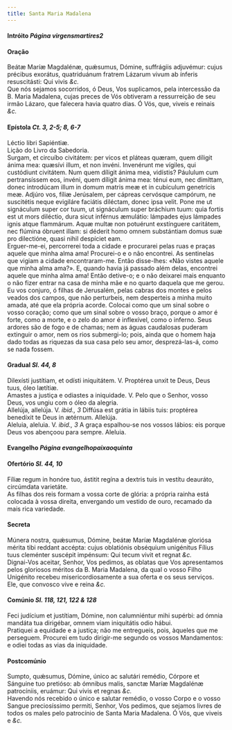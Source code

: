 ```yaml
---
title: Santa Maria Madalena
---
```



<h4 class="text-center">Intróito <em>Página virgensmartires2</em></h4>

<h4 class="text-center">Oração</h4>
<div class="container-fluid">
<div class="row">
<div class="col-6 dropcaps text-justify">
Beátæ Maríæ Magdalénæ, quǽsumus, Dómine, suffrágiis adjuvémur: cujus précibus exorátus, quatriduánum fratrem Lázarum vivum ab ínferis resuscitásti: Qui vivis <em>&c.</em>
</div>
<div class="col-6 dropcaps text-justify">
Que nós sejamos socorridos, ó Deus, Vos suplicamos, pela intercessão da B. Maria Madalena, cujas preces de Vós obtiveram a ressurreição de seu irmão Lázaro, que falecera havia quatro dias. Ó Vós, que, viveis e reinais <em>&c.</em>
</div>
</div>
</div>

<h4 class="text-center">Epístola <em>Ct. 3, 2-5; 8, 6-7</em></h4>
<div class="container-fluid">
<div class="row">
<div class="col-6 text-justify">
Léctio libri Sapiéntiæ.
</div>
<div class="col-6 text-justify">
Lição do Livro da Sabedoria.
</div>
<div class="col-6 dropcaps text-justify">
Surgam, et circuíbo civitátem: per vicos et pláteas quæram, quem díligit ánima mea: quæsívi illum, et non invéni. Invenérunt me vígiles, qui custódiunt civitátem. Num quem díligit ánima mea, vidístis? Páululum cum pertransíssem eos, invéni, quem díligit ánima mea: ténui eum, nec dimíttam, donec introdúcam illum in domum matris meæ et in cubículum genetrícis meæ. Adjúro vos, fíliæ Jerúsalem, per cápreas cervósque campórum, ne suscitétis neque evigiláre faciátis diléctam, donec ipsa velit. Pone me ut signáculum super cor tuum, ut signáculum super bráchium tuum: quia fortis est ut mors diléctio, dura sicut inférnus æmulátio: lámpades ejus lámpades ignis atque flammárum. Aquæ multæ non potuérunt exstínguere caritátem, nec flúmina óbruent illam: si déderit homo omnem substántiam domus suæ pro dilectióne, quasi nihil despíciet eam.
</div>
<div class="col-6 dropcaps text-justify">
Erguer-me-ei, percorrerei toda a cidade e procurarei pelas ruas e praças aquele que minha alma ama! Procurei-o e o não encontrei. As sentinelas que vigiam a cidade encontraram-me. Então disse-lhes: «Não vistes aquele que minha alma ama?». E, quando havia já passado além delas, encontrei aquele que minha alma ama! Então detive-o; e o não deixarei mais enquanto o não fizer entrar na casa de minha mãe e no quarto daquela que me gerou. Eu vos conjuro, ó filhas de Jerusalém, pelas cabras dos montes e pelos veados dos campos, que não perturbeis, nem desperteis a minha muito amada, até que ela própria acorde. Colocai como que um sinal sobre o vosso coração; como que um sinal sobre o vosso braço, porque o amor é forte, como a morte, e o zelo do amor é inflexível, como o inferno. Seus ardores são de fogo e de chamas; nem as águas caudalosas puderam extinguir o amor, nem os rios submergi-lo; pois, ainda que o homem haja dado todas as riquezas da sua casa pelo seu amor, desprezá-las-á, como se nada fossem.
</div>
</div>
</div>

<h4 class="text-center">Gradual <em>Sl. 44, 8</em></h4>
<div class="container-fluid">
<div class="row">
<div class="col-6 dropcaps text-justify">
Dilexísti justítiam, et odísti iniquitátem. V. Proptérea unxit te Deus, Deus tuus, óleo lætítiæ.
</div>
<div class="col-6 dropcaps text-justify">
Amastes a justiça e odiastes a iniquidade. V. Pelo que o Senhor, vosso Deus, vos ungiu com o óleo da alegria.
</div>
<div class="col-6 text-justify">
Allelúja, allelúja. V. <em>ibid., 3</em> Diffúsa est grátia in lábiis tuis: proptérea benedíxit te Deus in ætérnum. Allelúja.
</div>
<div class="col-6 text-justify">
Aleluia, aleluia. V. <em>ibid., 3</em> A graça espalhou-se nos vossos lábios: eis porque Deus vos abençoou para sempre. Aleluia.
</div>
</div>
</div>

<h4 class="text-center">Evangelho <em>Página evangelhopaixaoquinta</em></h4>

<h4 class="text-center">Ofertório <em>Sl. 44, 10</em></h4>
<div class="container-fluid">
<div class="row">
<div class="col-6 dropcaps text-justify">
Fíliæ regum in honóre tuo, ástitit regína a dextris tuis in vestítu deauráto, circúmdata varietáte.
</div>
<div class="col-6 dropcaps text-justify">
As filhas dos reis formam a vossa corte de glória: a própria rainha está colocada à vossa direita, envergando um vestido de ouro, recamado da mais rica variedade.
</div>
</div>
</div>

<h4 class="text-center">Secreta</h4>
<div class="container-fluid">
<div class="row">
<div class="col-6 dropcaps text-justify">
Múnera nostra, quǽsumus, Dómine, beátæ Maríæ Magdalénæ gloriósa mérita tibi reddant accépta: cujus oblatiónis obséquium unigénitus Fílius tuus cleménter suscépit impénsum: Qui tecum vivit et regnat <em>&c.</em>
</div>
<div class="col-6 dropcaps text-justify">
Dignai-Vos aceitar, Senhor, Vos pedimos, as oblatas que Vos apresentamos pelos gloriosos méritos da B. Maria Madalena, da qual o vosso Filho Unigénito recebeu misericordiosamente a sua oferta e os seus serviços. Ele, que convosco vive e reina <em>&c.</em>
</div>
</div>
</div>

<h4 class="text-center">Comúnio <em>Sl. 118, 121, 122 & 128</em></h4>
<div class="container-fluid">
<div class="row">
<div class="col-6 dropcaps text-justify">
Feci judícium et justítiam, Dómine, non calumniéntur mihi supérbi: ad ómnia mandáta tua dirigébar, omnem viam iniquitátis odio hábui.
</div>
<div class="col-6 dropcaps text-justify">
Pratiquei a equidade e a justiça; não me entregueis, pois, àqueles que me perseguem. Procurei em tudo dirigir-me segundo os vossos Mandamentos: e odiei todas as vias da iniquidade.
</div>
</div>
</div>

<h4 class="text-center">Postcomúnio</h4>
<div class="container-fluid">
<div class="row">
<div class="col-6 dropcaps text-justify">
Sumpto, quǽsumus, Dómine, único ac salutári remédio, Córpore et Sánguine tuo pretióso: ab ómnibus malis, sanctæ Maríæ Magdalénæ patrocíniis, eruámur: Qui vivis et regnas <em>&c.</em>
</div>
<div class="col-6 dropcaps text-justify">
Havendo nós recebido o único e salutar remédio, o vosso Corpo e o vosso Sangue preciosíssimo permiti, Senhor, Vos pedimos, que sejamos livres de todos os males pelo patrocínio de Santa Maria Madalena. Ó Vós, que viveis e <em>&c.</em>
</div>
</div>
</div>
